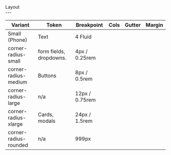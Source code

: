 
<Meta title="Foundation/Layout" />

<style>
  {`
  table {
    border-collapse: collapse;
    border: none;
  }
  tr:first-child {
    border-top: none;
  }
  td {
    border: none !important;
  }
  th {
    border: none !important;
  }
  .variant-column {
    width: 227px;
    height: 162px;
    gap: 8px;
    align-self: flex-start;
    box-shadow: 0px -1px 0px 0px #E4E8F3 inset;
    background: #FFF;
    text-align: left;
  }

  .variant-column-heading {
    height: 16px;
    padding-bottom: 24px;
    font-size: 14px;
  }

  .token-column {
    width: 200px;
    padding: 12px 16px;
    align-items: center;
    gap: 8px;
    align-self: stretch;
    box-shadow: 0px -1px 0px 0px #E4E8F3 inset;
    background: #FFF;
    text-align: left;
  }
  .usage-column {
    width: 278px;
    height: 70px;
    padding: 12px 16px;
    align-items: center;
    gap: 8px;
    align-self: stretch;
    background: #FFF;
    box-shadow: 0px -1px 0px 0px #E4E8F3 inset;
    text-align: left;
  }
  .base-unit-column {
    width: 120px;
    height: 70px;
    padding: 12px 16px;
    align-items: center;
    gap: 8px;
    background: #FFF;
    box-shadow: 0px -1px 0px 0px #E4E8F3 inset;
    text-align: left;
  }
  .usage-column-large {
    width: 398px;
    height: 70px;
    padding: 12px 16px;
    align-items: center;
    gap: 8px;
    background: #FFF;
    box-shadow: 0px -1px 0px 0px #E4E8F3 inset;
    text-align: left;
  }
  .value-column {
    width: 140px;
    height: 70px;
    padding: 12px 16px;
    align-items: center;
    gap: 8px;
    background: #FFF;
    box-shadow: 0px -1px 0px 0px #E4E8F3 inset;
    text-align: left;
  }
  .sample-column {
    width: 162px;
    height: 70px;
    padding: 12px 16px;
    align-items: center;
    gap: 8px;
    background: #FFF;
    box-shadow: 0px -1px 0px 0px #E4E8F3 inset;
    text-align: centre;
  }
  .heading-1 {
    font-size: 40px;
    font-weight: 600;
  }
  .text {
    font-size: 16px;
    font-weight: 400;
    color: black;
  }
  .heading-2 {
    font-size: 28px;
    font-weight: 600;
  }
  .contents-button {
    border-radius: 25px;
    background: #FFF;
    border: 1px solid black;
    height: 48px;
    width: 323px;
    text-align: center; 
    font-size: 18px;
    font-weight: 400;
    color: black;
    cursor: pointer;
  }
  .layout-contents-button {
    display: flex;
    padding: 12px 24px;
    flex-direction: row;
    align-items: center;
    gap: 8px;
    flex: 1 0 0;
  }
  .title {
    font-size: 64px;
    font-weight: 600;
  }
  .sample-swatch {
    height: 76px;
    width: 168px;
    margin: auto;
    box-shadow: 0px -1px 0px 0px #E4E8F3 inset;
  }
  .small-breakpoint-background {
    width: 440px;
    height: 980px;
    padding: 40px;
    border-radius: 14px;
    border: 1px solid #BFBFC0
  }
  .small-margin {
    width: 16px;
    height: 900px;
    position: absolute;
    background: rgba(250, 0, 255, 0.10);
    margin-right: 20x;
    display: inline-block;
  }
  .small-column {
    flex: 1 0 0;
    align-self: stretch;
    background: rgba(0, 148, 255, 0.10);
    width: 90px;
    height: 900px;
    display: inline-block;
  }
  `}
</style>

<div className="title">Layout</div>

<div style={{ height: '48px'}}/>
---

<div>
  <table>
    <thead>
      <tr className='variant-column-heading'>
        <th>
          Variant
        </th>
        <th>
          Token
        </th>
        <th>
          Breakpoint
        </th>
        <th>
          Cols
        </th>
        <th>
          Gutter
        </th>
        <th>
          Margin
        </th>
      </tr>
    </thead>
    <tbody>
      <tr>
        <td className='variant-column'>
          <div style={{  }}>
            <text style={{size: '32px'}}>Small (Phone)</text>
          </div>
        </td>
        <td className='usage-column-large'>
          Text
        </td>
        <td className="value-column">
          4 Fluid
        </td>
        <td className="sample-column">
          <div className='sample-swatch' style={{ borderRadius: '0px', background: '#F2F2F2' }}/>
        </td>
      </tr>
      <tr>
        <td className='token-column'>
          <div style={{ backgroundColor: '#eeeeee', borderRadius: '8px', padding: '8px', height: '20px', width: '127px', textAlign: 'center' }}>
            corner-radius-small
          </div>
        </td>
        <td className='usage-column-large'>
          form fields, dropdowns.
        </td>
        <td className="value-column">
          4px / 0.25rem
        </td>
        <td className="sample-column">
          <div className='sample-swatch' style={{ borderRadius: '4px', background: '#F2F2F2' }}/>
        </td>
      </tr>
      <tr>
        <td className='token-column'>
          <div style={{ backgroundColor: '#eeeeee', borderRadius: '8px', padding: '8px', height: '20px', width: '143px', textAlign: 'center' }}>
            corner-radius-medium
          </div>
        </td>
        <td className='usage-column-large'>
          Buttons
        </td>
        <td className="value-column">
          8px / 0.5rem
        </td>
        <td className="sample-column">
          <div className='sample-swatch' style={{ borderRadius: '8px', background: '#F2F2F2' }}/>
        </td>
      </tr>
      <tr>
        <td className='token-column'>
          <div style={{ backgroundColor: '#eeeeee', borderRadius: '8px', padding: '8px', height: '20px', width: '124px', textAlign: 'center' }}>
            corner-radius-large
          </div>
        </td>
        <td className='usage-column-large'>
          n/a
        </td>
        <td className="value-column">
          12px / 0.75rem
        </td>
        <td className="sample-column">
          <div className='sample-swatch' style={{ borderRadius: '12px', background: '#F2F2F2' }}/>
        </td>
      </tr>
      <tr>
        <td className='token-column'>
          <div style={{ backgroundColor: '#eeeeee', borderRadius: '8px', padding: '8px', height: '20px', width: '130px', textAlign: 'center' }}>
            corner-radius-xlarge
          </div>
        </td>
        <td className='usage-column-large'>
          Cards, modals
        </td>
        <td className="value-column">
          24px / 1.5rem
        </td>
        <td className="sample-column">
          <div className='sample-swatch' style={{ borderRadius: '24px', background: '#F2F2F2' }}/>
        </td>
      </tr>
      <tr>
        <td className='token-column'>
          <div style={{ backgroundColor: '#eeeeee', borderRadius: '8px', padding: '8px', height: '20px', width: '143px', textAlign: 'center' }}>
            corner-radius-rounded
          </div>
        </td>
        <td className='usage-column-large'>
          n/a
        </td>
        <td className="value-column">
          999px
        </td>
        <td className="sample-column">
          <div className='sample-swatch' style={{ borderRadius: '999px', background: '#F2F2F2' }}/>
        </td>
      </tr>
    </tbody>
  </table>
</div>

<div className='small-breakpoint-background'>
  <div className="small-margin"/>
  <div className="small-column"/>

</div>